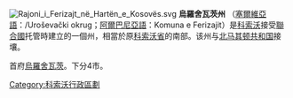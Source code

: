 [[File:Rajoni_i_Ferizajt_në_Hartën_e_Kosovës.svg|right]]
'''烏羅舍瓦茨州''' （[[塞爾維亞語|塞爾維亞語]]：{{lang|sr|Урошевачки округ}}/Uroševački okrug；[[阿爾巴尼亞語|阿爾巴尼亞語]]：Komuna e Ferizajit）是[[科索沃|科索沃]]接受[[聯合國|聯合國]]托管時建立的一個州，相當於原[[科索沃省|科索沃省]]的南部。该州与[[北马其顿共和国|北马其顿共和国]]接壤。

首府[[烏羅舍瓦茨|烏羅舍瓦茨]]。下分4市。

{{科索沃行政區劃}}
{{Authority control}}

[[Category:科索沃行政區劃|Category:科索沃行政區劃]]
